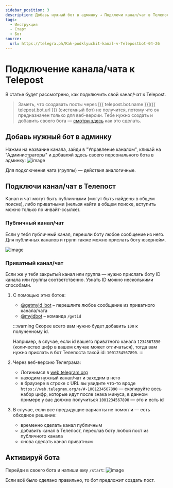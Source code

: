 ```yaml
---
sidebar_position: 3
description: Добавь нужный бот в админку → Подключи канал/чат в Телепост → Активируй бота
tags:
  - Инструкция
  - Старт
  - Бот
source:
  url: https://telegra.ph/Kak-podklyuchit-kanal-v-Telepostbot-04-26
---
```


# Подключение канала/чата к Telepost

В статье будет рассмотрено, как подключить свой канал/чат к Telepost.

> Заметь, что создавать посты через [{{ telepost.bot.name }}]({{ telepost.bot.url }}) (системный бот) не получится, потому что он предназначен только для веб-версии. Тебе нужно создать и добавить своего бота — [смотри здесь](personal-bot-for-telepost.mdx) как это сделать.

## Добавь нужный бот в админку

Нажми на название канала, зайди в "Управление каналом", кликай на "Администраторы" и добавляй здесь своего персонального бота в админку:
![image](https://user-images.githubusercontent.com/24430718/106523003-91be5d00-64f1-11eb-8191-660547d33a9c.png)

Для подключения чата (группы) — действия аналогичные.

## Подключи канал/чат в Телепост

Канал и чат могут быть публичными (могут быть найдены в общем поиске), либо приватными (нельзя найти в общем поиске, вступить можно только по инвайт-ссылке).

### Публичный канал/чат

Если у тебя публичный канал, перешли боту любое сообщение из него. Для публичных каналов и групп также можно прислать боту юзернейм.

![image](https://user-images.githubusercontent.com/24430718/106523817-be26a900-64f2-11eb-8396-f31931dc63f0.png)

### Приватный канал/чат

Если же у тебя закрытый канал или группа — нужно прислать боту ID канала или группы соответственно. Узнать ID можно несколькими способами.

1. C помощью этих ботов:
   * [@getmyid_bot](https://t.me/getmyid_bot) – перешлите любое сообщение из приватного канала/чата
   * [@myidbot](https://t.me/myidbot) – команда `/getid`

   :::warning
   Скорее всего вам нужно будет добавить `100` к полученному id.

   Например, в случае, если id вашего приватного канала `1234567890` (количество цифр в вашем случае может отличаться), тогда вам нужно прислать в бот Телепоста такой id: `1001234567890`.
   :::

1. Через веб-версию Телеграма:
   * Логинимся в [web.telegram.org](https://web.telegram.org/)
   * находим нужный канал/чат и заходим в него
   * в браузере в строке с URL вы увидите что-то вроде `https://web.telegram.org/a/#-1001234567890` — скопируйте весь набор цифр, которые идут после знака минуса, в данном примере у вас должно получиться `1001234567890` — это и есть id

1. В случае, если все предыдущие варианты не помогли — есть обходное решение:
   * временно сделать канал публичным
   * добавить канал в Телепост, переслав боту любой пост из публичного канала
   * снова сделать канал приватным

## Активируй бота

Перейди в своего бота и напиши ему `/start`:
![image](https://user-images.githubusercontent.com/24430718/106523926-edd5b100-64f2-11eb-8600-408607e7346c.png)

Если всё было сделано правильно, то бот предложит создать пост.
